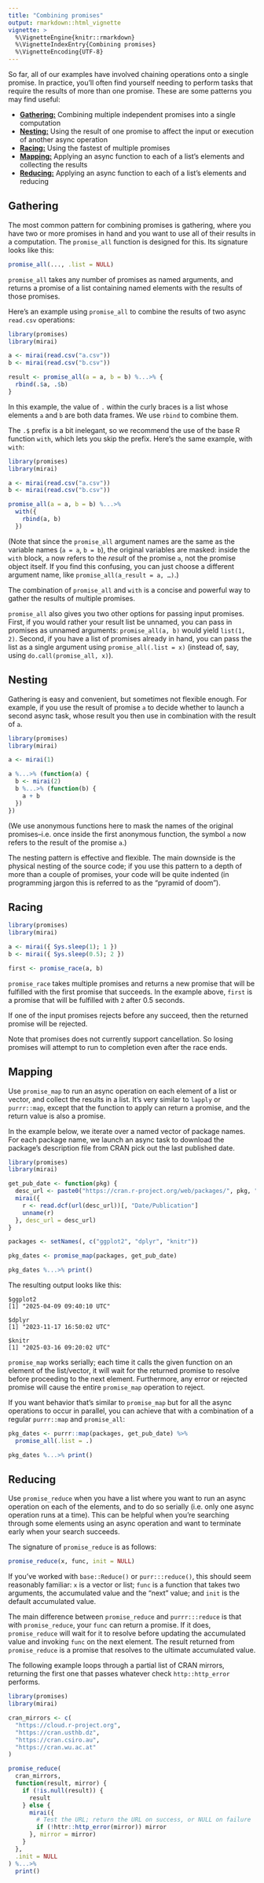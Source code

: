 ```yaml
---
title: "Combining promises"
output: rmarkdown::html_vignette
vignette: >
  %\VignetteEngine{knitr::rmarkdown}
  %\VignetteIndexEntry{Combining promises}
  %\VignetteEncoding{UTF-8}
---
```


So far, all of our examples have involved chaining operations onto a single promise. In practice, you'll often find yourself needing to perform tasks that require the results of more than one promise. These are some patterns you may find useful:

* [**Gathering:**](#gathering) Combining multiple independent promises into a single computation
* [**Nesting:**](#nesting) Using the result of one promise to affect the input or execution of another async operation
* [**Racing:**](#racing) Using the fastest of multiple promises
* [**Mapping:**](#mapping) Applying an async function to each of a list's elements and collecting the results
* [**Reducing:**](#reducing) Applying an async function to each of a list's elements and reducing

## Gathering

The most common pattern for combining promises is gathering, where you have two or more promises in hand and you want to use all of their results in a computation. The `promise_all` function is designed for this. Its signature looks like this:

```r
promise_all(..., .list = NULL)
```

`promise_all` takes any number of promises as named arguments, and returns a promise of a list containing named elements with the results of those promises.

Here's an example using `promise_all` to combine the results of two async `read.csv` operations:

```r
library(promises)
library(mirai)

a <- mirai(read.csv("a.csv"))
b <- mirai(read.csv("b.csv"))

result <- promise_all(a = a, b = b) %...>% {
  rbind(.$a, .$b)
}
```

In this example, the value of `.` within the curly braces is a list whose elements `a` and `b` are both data frames. We use `rbind` to combine them.

The `.$` prefix is a bit inelegant, so we recommend the use of the base R function `with`, which lets you skip the prefix. Here's the same example, with `with`:

```r
library(promises)
library(mirai)

a <- mirai(read.csv("a.csv"))
b <- mirai(read.csv("b.csv"))

promise_all(a = a, b = b) %...>%
  with({
    rbind(a, b)
  })
```

(Note that since the `promise_all` argument names are the same as the variable names (`a = a`, `b = b`), the original variables are masked: inside the `with` block, `a` now refers to the *result* of the promise `a`, not the promise object itself. If you find this confusing, you can just choose a different argument name, like `promise_all(a_result = a, …)`.)

The combination of `promise_all` and `with` is a concise and powerful way to gather the results of multiple promises.

`promise_all` also gives you two other options for passing input promises. First, if you would rather your result list be unnamed, you can pass in promises as unnamed arguments: `promise_all(a, b)` would yield `list(1, 2)`. Second, if you have a list of promises already in hand, you can pass the list as a single argument using `promise_all(.list = x)` (instead of, say, using `do.call(promise_all, x)`).

## Nesting

Gathering is easy and convenient, but sometimes not flexible enough. For example, if you use the result of promise `a` to decide whether to launch a second async task, whose result you then use in combination with the result of `a`.

```r
library(promises)
library(mirai)

a <- mirai(1)

a %...>% (function(a) {
  b <- mirai(2)
  b %...>% (function(b) {
    a + b
  })
})
```

(We use anonymous functions here to mask the names of the original promises--i.e. once inside the first anonymous function, the symbol `a` now refers to the result of the promise `a`.)

The nesting pattern is effective and flexible. The main downside is the physical nesting of the source code; if you use this pattern to a depth of more than a couple of promises, your code will be quite indented (in programming jargon this is referred to as the "pyramid of doom").

## Racing

```r
library(promises)
library(mirai)

a <- mirai({ Sys.sleep(1); 1 })
b <- mirai({ Sys.sleep(0.5); 2 })

first <- promise_race(a, b)
```

`promise_race` takes multiple promises and returns a new promise that will be fulfilled with the first promise that succeeds. In the example above, `first` is a promise that will be fulfilled with `2` after 0.5 seconds.

If one of the input promises rejects before any succeed, then the returned promise will be rejected.

Note that promises does not currently support cancellation. So losing promises will attempt to run to completion even after the race ends.

## Mapping

Use `promise_map` to run an async operation on each element of a list or vector, and collect the results in a list. It's very similar to `lapply` or `purrr::map`, except that the function to apply can return a promise, and the return value is also a promise.

In the example below, we iterate over a named vector of package names. For each package name, we launch an async task to download the package's description file from CRAN pick out the last published date.

```r
library(promises)
library(mirai)

get_pub_date <- function(pkg) {
  desc_url <- paste0("https://cran.r-project.org/web/packages/", pkg, "/DESCRIPTION")
  mirai({
    r <- read.dcf(url(desc_url))[, "Date/Publication"]
    unname(r)
  }, desc_url = desc_url)
}

packages <- setNames(, c("ggplot2", "dplyr", "knitr"))

pkg_dates <- promise_map(packages, get_pub_date)

pkg_dates %...>% print()
```

The resulting output looks like this:

```
$ggplot2
[1] "2025-04-09 09:40:10 UTC"

$dplyr
[1] "2023-11-17 16:50:02 UTC"

$knitr
[1] "2025-03-16 09:20:02 UTC"
```

`promise_map` works serially; each time it calls the given function on an element of the list/vector, it will wait for the returned promise to resolve before proceeding to the next element. Furthermore, any error or rejected promise will cause the entire `promise_map` operation to reject.

If you want behavior that's similar to `promise_map` but for all the async operations to occur in parallel, you can achieve that with a combination of a regular `purrr::map` and `promise_all`:

```r
pkg_dates <- purrr::map(packages, get_pub_date) %>%
  promise_all(.list = .)

pkg_dates %...>% print()
```

## Reducing

Use `promise_reduce` when you have a list where you want to run an async operation on each of the elements, and to do so serially (i.e. only one async operation runs at a time). This can be helpful when you're searching through some elements using an async operation and want to terminate early when your search succeeds.

The signature of `promise_reduce` is as follows:

```r
promise_reduce(x, func, init = NULL)
```

If you've worked with `base::Reduce()` or `purr:::reduce()`, this should seem reasonably familiar: `x` is a vector or list; `func` is a function that takes two arguments, the accumulated value and the "next" value; and `init` is the default accumulated value.

The main difference between `promise_reduce` and `purrr:::reduce` is that with `promise_reduce`, your `func` can return a promise. If it does, `promise_reduce` will wait for it to resolve before updating the accumulated value and invoking `func` on the next element. The result returned from `promise_reduce` is a promise that resolves to the ultimate accumulated value.

The following example loops through a partial list of CRAN mirrors, returning the first one that passes whatever check `http::http_error` performs.

```r
library(promises)
library(mirai)

cran_mirrors <- c(
  "https://cloud.r-project.org",
  "https://cran.usthb.dz",
  "https://cran.csiro.au",
  "https://cran.wu.ac.at"
)

promise_reduce(
  cran_mirrors,
  function(result, mirror) {
    if (!is.null(result)) {
      result
    } else {
      mirai({
        # Test the URL; return the URL on success, or NULL on failure
        if (!httr::http_error(mirror)) mirror
      }, mirror = mirror)
    }
  },
  .init = NULL
) %...>%
  print()
```
